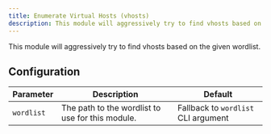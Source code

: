 ```yaml
---
title: Enumerate Virtual Hosts (vhosts)
description: This module will aggressively try to find vhosts based on the given wordlist.
---
```



<NoiseLevel level="high" />

This module will aggressively try to find vhosts based on the given wordlist.

## Configuration

| Parameter  | Description                                      | Default                             |
| ---------- | ------------------------------------------------ | ----------------------------------- |
| `wordlist` | The path to the wordlist to use for this module. | Fallback to `wordlist` CLI argument |
